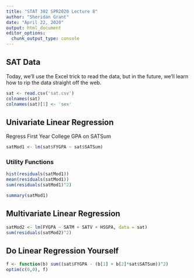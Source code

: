 ```yaml
---
title: "STAT 302 SPR2020 Lecture 8"
author: "Sheridan Grant"
date: "April 22, 2020"
output: html_document
editor_options: 
  chunk_output_type: console
---
```


## SAT Data

Today, we'll use the Excel trick to read the data, but in the future, we'll learn how to rip the data straight off the web.
```r
sat <- read.csv('sat.csv')
colnames(sat)
colnames(sat)[1] <- 'sex'
```

## Univariate Linear Regression

Regress First Year College GPA on SATSum
```r
satMod1 <- lm(sat$FYGPA ~ sat$SATSum)
```

### Utility Functions
```r
hist(residuals(satMod1))
mean(residuals(satMod1))
sum(residuals(satMod1)^2)

summary(satMod1)
```

## Multivariate Linear Regression
```r
satMod2 <- lm(FYGPA ~ SATM + SATV + HSGPA, data = sat)
sum(residuals(satMod2)^2)
```

## Do Linear Regression Yourself
```r
f <- function(b) sum((sat$FYGPA - (b[1] + b[2]*sat$SATSum))^2)
optim(c(0,0), f)
```